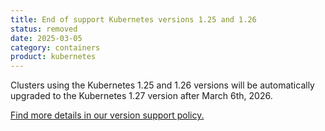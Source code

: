 ```yaml
---
title: End of support Kubernetes versions 1.25 and 1.26
status: removed
date: 2025-03-05
category: containers
product: kubernetes
---
```


Clusters using the Kubernetes 1.25 and 1.26 versions will be automatically upgraded to the Kubernetes 1.27 version after March 6th, 2026.

[Find more details in our version support policy.](/kubernetes/reference-content/version-support-policy/)

